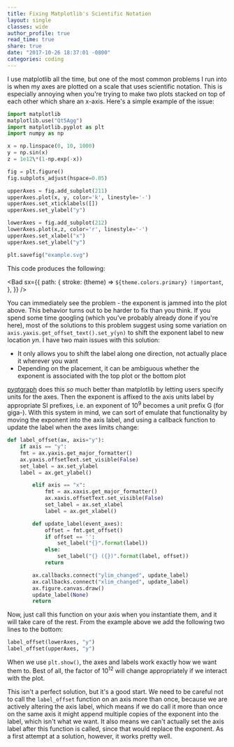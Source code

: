 ```yaml
---
title: Fixing Matplotlib's Scientific Notation
layout: single
classes: wide
author_profile: true
read_time: true
share: true
date: "2017-10-26 18:37:01 -0800"
categories: coding
---
```




I use matplotlib all the time, but one of the most common problems I run into is when my axes are
plotted on a scale that uses scientific notation. This is especially annoying when you're trying to
make two plots stacked on top of each other which share an x-axis. Here's a simple example of the
issue:

```python
import matplotlib
matplotlib.use("Qt5Agg")
import matplotlib.pyplot as plt
import numpy as np

x = np.linspace(0, 10, 1000)
y = np.sin(x)
z = 1e12\*(1-np.exp(-x))

fig = plt.figure()
fig.subplots_adjust(hspace=0.05)

upperAxes = fig.add_subplot(211)
upperAxes.plot(x, y, color='k', linestyle='-')
upperAxes.set_xticklabels([])
upperAxes.set_ylabel("y")

lowerAxes = fig.add_subplot(212)
lowerAxes.plot(x,z, color='r', linestyle='-')
upperAxes.set_xlabel("x")
upperAxes.set_ylabel("y")

plt.savefig("example.svg")
```

This code produces the following:

<Bad
  sx={{
    path: {
      stroke: (theme) => `${theme.colors.primary} !important`,
    },
  }}
/>

You can immediately see the problem - the exponent is jammed into the plot above. This behavior
turns out to be harder to fix than you think. If you spend some time googling (which you've probably
already done if you're here), most of the solutions to this problem suggest using some variation on
`axis.yaxis.get_offset_text().set_y(yn)` to shift the exponent label to new location _yn_. I have
two main issues with this solution:

- It only allows you to shift the label along one direction, not actually place it wherever you
  want
- Depending on the placement, it can be ambiguous whether the exponent is associated with the top
  plot or the bottom plot

[pyqtgraph](https://www.pyqtgraph.org) does this _so_ much better than matplotlib by letting users
specify units for the axes. Then the exponent is affixed to the axis units label by appropriate SI
prefixes, i.e. an exponent of 10<sup>9</sup> becomes a unit prefix G (for giga-). With this system
in mind, we can sort of emulate that functionality by moving the exponent into the axis label, and
using a callback function to update the label when the axes limits change:

```python
def label_offset(ax, axis="y"):
    if axis == "y":
    fmt = ax.yaxis.get_major_formatter()
    ax.yaxis.offsetText.set_visible(False)
    set_label = ax.set_ylabel
    label = ax.get_ylabel()

        elif axis == "x":
            fmt = ax.xaxis.get_major_formatter()
            ax.xaxis.offsetText.set_visible(False)
            set_label = ax.set_xlabel
            label = ax.get_xlabel()

        def update_label(event_axes):
            offset = fmt.get_offset()
            if offset == '':
                set_label("{}".format(label))
            else:
                set_label("{} ({})".format(label, offset))
            return

        ax.callbacks.connect("ylim_changed", update_label)
        ax.callbacks.connect("xlim_changed", update_label)
        ax.figure.canvas.draw()
        update_label(None)
        return
```

Now, just call this function on your axis when you instantiate them, and it will take care of the
rest. From the example above we add the following two lines to the bottom:

```python
label_offset(lowerAxes, "y")
label_offset(upperAxes, "y")
```

<Good />

When we use `plt.show()`, the axes and labels work exactly how we want them to. Best of all, the
factor of 10<sup>12</sup> will change appropriately if we interact with the plot.

This isn't a perfect solution, but it's a good start. We need to be careful not to call the
`label_offset` function on an axis more than once, because we are actively altering the axis label,
which means if we do call it more than once on the same axis it might append multiple copies of the
exponent into the label, which isn't what we want. It also means we can't actually set the axis
label after this function is called, since that would replace the exponent. As a first attempt at a
solution, however, it works pretty well.
